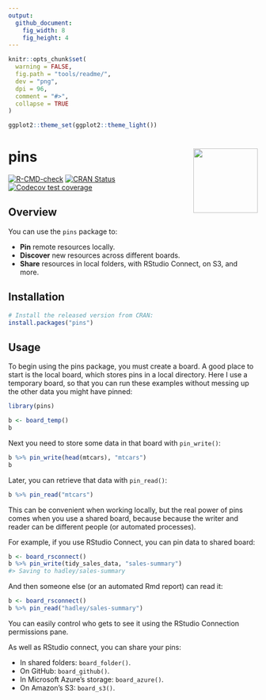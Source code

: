 ```yaml
---
output:
  github_document:
    fig_width: 8
    fig_height: 4
---
```


```r
knitr::opts_chunk$set(
  warning = FALSE,
  fig.path = "tools/readme/", 
  dev = "png",
  dpi = 96,
  comment = "#>",
  collapse = TRUE
)

ggplot2::theme_set(ggplot2::theme_light())
```

# pins <img src="man/figures/logo.png" align="right" width="130px"/>

<!-- badges: start -->
[![R-CMD-check](https://github.com/rstudio/pins/workflows/R-CMD-check/badge.svg)](https://github.com/rstudio/pins/actions)
[![CRAN Status](https://www.r-pkg.org/badges/version/pins)](https://cran.r-project.org/package=pins)
[![Codecov test coverage](https://codecov.io/gh/rstudio/pins/branch/master/graph/badge.svg)](https://codecov.io/gh/rstudio/pins?branch=master)
<!-- badges: end -->

## Overview

You can use the `pins` package to:

- **Pin** remote resources locally.
- **Discover** new resources across different boards.
- **Share** resources in local folders, with RStudio Connect, on S3, and more.

## Installation 

```r
# Install the released version from CRAN:
install.packages("pins")
```

## Usage

To begin using the pins package, you must create a board. A good place to start is the local board, which stores pins in a local directory. Here I use a temporary board, so that you can run these examples without messing up the other data you might have pinned:

```r
library(pins)

b <- board_temp()
b
```

Next you need to store some data in that board with `pin_write()`:

```r
b %>% pin_write(head(mtcars), "mtcars")
b
```

Later, you can retrieve that data with `pin_read()`:

```r
b %>% pin_read("mtcars")
```

This can be convenient when working locally, but the real power of pins comes when you use a shared board, because because the writer and reader can be different people (or automated processes).

For example, if you use RStudio Connect, you can pin data to shared board:

```r
b <- board_rsconnect()
b %>% pin_write(tidy_sales_data, "sales-summary")
#> Saving to hadley/sales-summary
```

And then someone else (or an automated Rmd report) can read it:

```r
b <- board_rsconnect()
b %>% pin_read("hadley/sales-summary")
```

You can easily control who gets to see it using the RStudio Connection permissions pane.

As well as RStudio connect, you can share your pins:

* In shared folders: `board_folder()`.
* On GitHub: `board_github()`.
* In Microsoft Azure's storage: `board_azure()`.
* On Amazon's S3: `board_s3()`.

